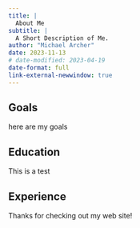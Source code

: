 ```yaml
---
title: |
  About Me
subtitle: |
  A Short Description of Me.
author: "Michael Archer"
date: 2023-11-13
# date-modified: 2023-04-19
date-format: full
link-external-newwindow: true
---
```


## Goals

here are my goals

## Education

This is a test

## Experience

Thanks for checking out my web site!

